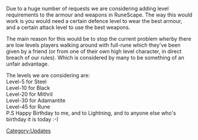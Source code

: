 {{Update|date = 3 December 2001}}

Due to a huge number of requests we are considering adding level requirements to the armour and weapons in RuneScape. The way this would work is you would need a certain defence level to wear the best armour, and a certain attack level to use the best weapons.

The main reason for this would be to stop the current problem wherby there are low levels players walking around with full-rune which they've been given by a friend (or from one of their own high level character, in direct breach of our rules). Which is considered by many to be something of an unfair advantage.

The levels we are considering are:<br/>
Level-5 for Steel<br/>
Level-10 for Black<br/>
Level-20 for Mithril<br/>
Level-30 for Adamantite<br/>
Level-45 for Rune<br/>
P.S Happy Birthday to me, and to Lightning, and to anyone else who's birthday it is today :-)
[[Category:Updates]]
